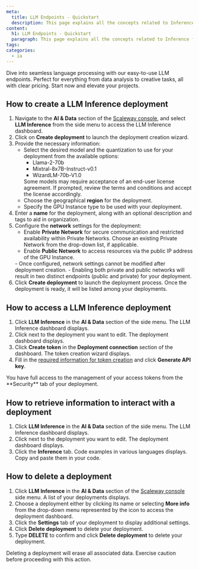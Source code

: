 ```yaml
---
meta:
  title: LLM Endpoints - Quickstart
  description: This page explains all the concepts related to Inference for LLMs
content:
  h1: LLM Endpoints - Quickstart
  paragraph: This page explains all the concepts related to Inference for LLMs
tags: 
categories:
  - ia
---
```


Dive into seamless language processing with our easy-to-use LLM endpoints. Perfect for everything from data analysis to creative tasks, all with clear pricing. Start now and elevate your projects.

## How to create a LLM Inference deployment


1. Navigate to the **AI & Data** section of the [Scaleway console](https://console.scaleway.com/), and select **LLM Inference** from the side menu to access the LLM Inference dashboard.
2. Click on **Create deployment** to launch the deployment creation wizard.
3. Provide the necessary information:
    - Select the desired model and the quantization to use for your deployment from the available options:
        - Llama-2-70b
        - Mixtral-8x7B-Instruct-v0.1
        - WizardLM-70b-V1.0
        <Message type="note">
          Some models may require acceptance of an end-user license agreement. If prompted, review the terms and conditions and accept the license accordingly.
        </Message>
    - Choose the geographical **region** for the deployment.
    - Specify the GPU Instance type to be used with your deployment.
4. Enter a **name** for the deployment, along with an optional description and tags to aid in organization.
5. Configure the **network** settings for the deployment:
    - Enable **Private Network** for secure communication and restricted availability within Private Networks. Choose an existing Private Network from the drop-down list, if applicable.
    - Enable **Public Network** to access resources via the public IP address of the GPU Instance.
    <Message type="important">
      - Once configured, network settings cannot be modified after deployment creation. 
      - Enabling both private and public networks will result in two distinct endpoints (public and private) for your deployment.
    </Message>
6. Click **Create deployment** to launch the deployment process. Once the deployment is ready, it will be listed among your deployments.

## How to access a LLM Inference deployment

1. Click **LLM Inference** in the **AI & Data** section of the side menu. The LLM Inference dashboard displays.
2. Click <Icon name="more" /> next to the deployment you want to edit. The deployment dashboard displays.
3. Click **Create token** in the **Deployment connection** section of the dashboard. The token creation wizard displays.
4. Fill in the [required information for token creation](/identity-and-access-management/iam/how-to/create-api-keys/) and click **Generate API key**.

<Message type="tip">
  You have full access to the management of your access tokens from the **Security** tab of your deployment.
</Message>

## How to retrieve information to interact with a deployment

1. Click **LLM Inference** in the **AI & Data** section of the side menu. The LLM Inference dashboard displays.
2. Click <Icon name="more" /> next to the deployment you want to edit. The deployment dashboard displays.
3. Click the **Inference** tab. Code examples in various languages displays. Copy and paste them in your code.

## How to delete a deployment

1. Click **LLM Inference** in the **AI & Data** section of the [Scaleway console](https://console.scaleway.com) side menu. A list of your deployments displays.
2. Choose a deployment either by clicking its name or selecting **More info** from the drop-down menu represented by the icon <Icon name="more" /> to access the deployment dashboard.
3. Click the **Settings** tab of your deployment to display additional settings.
4. Click **Delete deployment** to delete your deployment.
5. Type **DELETE** to confirm and click **Delete deployment** to delete your deployment. 
 
<Message type="important">
  Deleting a deployment will erase all associated data. Exercise caution before proceeding with this action.
</Message>
